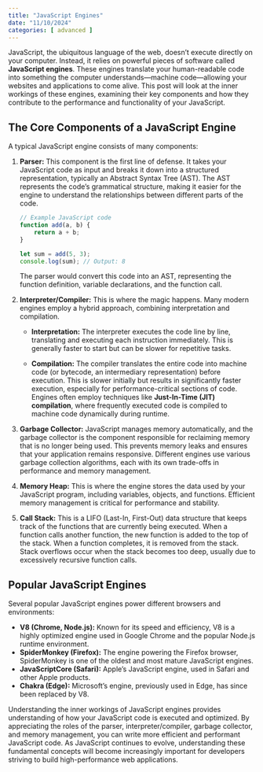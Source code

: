 ```yaml
---
title: "JavaScript Engines"
date: "11/10/2024"
categories: [ advanced ]
---
```


JavaScript, the ubiquitous language of the web, doesn't execute directly on your computer. Instead, it relies on powerful pieces of software called **JavaScript engines**.  These engines translate your human-readable code into something the computer understands—machine code—allowing your websites and applications to come alive. This post will look at the inner workings of these engines, examining their key components and how they contribute to the performance and functionality of your JavaScript.

## The Core Components of a JavaScript Engine

A typical JavaScript engine consists of many components:

1. **Parser:** This component is the first line of defense. It takes your JavaScript code as input and breaks it down into a structured representation, typically an Abstract Syntax Tree (AST).  The AST represents the code's grammatical structure, making it easier for the engine to understand the relationships between different parts of the code.

   ```javascript
   // Example JavaScript code
   function add(a, b) {
       return a + b;
   }

   let sum = add(5, 3);
   console.log(sum); // Output: 8
   ```

   The parser would convert this code into an AST, representing the function definition, variable declarations, and the function call.


2. **Interpreter/Compiler:**  This is where the magic happens.  Many modern engines employ a hybrid approach, combining interpretation and compilation.

    * **Interpretation:**  The interpreter executes the code line by line, translating and executing each instruction immediately. This is generally faster to start but can be slower for repetitive tasks.

    * **Compilation:**  The compiler translates the entire code into machine code (or bytecode, an intermediary representation) before execution.  This is slower initially but results in significantly faster execution, especially for performance-critical sections of code.  Engines often employ techniques like **Just-In-Time (JIT) compilation**, where frequently executed code is compiled to machine code dynamically during runtime.

3. **Garbage Collector:**  JavaScript manages memory automatically, and the garbage collector is the component responsible for reclaiming memory that is no longer being used.  This prevents memory leaks and ensures that your application remains responsive.  Different engines use various garbage collection algorithms, each with its own trade-offs in performance and memory management.

4. **Memory Heap:**  This is where the engine stores the data used by your JavaScript program, including variables, objects, and functions.  Efficient memory management is critical for performance and stability.

5. **Call Stack:**  This is a LIFO (Last-In, First-Out) data structure that keeps track of the functions that are currently being executed.  When a function calls another function, the new function is added to the top of the stack.  When a function completes, it is removed from the stack.  Stack overflows occur when the stack becomes too deep, usually due to excessively recursive function calls.


## Popular JavaScript Engines

Several popular JavaScript engines power different browsers and environments:

* **V8 (Chrome, Node.js):**  Known for its speed and efficiency, V8 is a highly optimized engine used in Google Chrome and the popular Node.js runtime environment.
* **SpiderMonkey (Firefox):** The engine powering the Firefox browser, SpiderMonkey is one of the oldest and most mature JavaScript engines.
* **JavaScriptCore (Safari):**  Apple's JavaScript engine, used in Safari and other Apple products.
* **Chakra (Edge):** Microsoft's engine, previously used in Edge, has since been replaced by V8.


Understanding the inner workings of JavaScript engines provides understanding of how your JavaScript code is executed and optimized. By appreciating the roles of the parser, interpreter/compiler, garbage collector, and memory management, you can write more efficient and performant JavaScript code. As JavaScript continues to evolve, understanding these fundamental concepts will become increasingly important for developers striving to build high-performance web applications.

